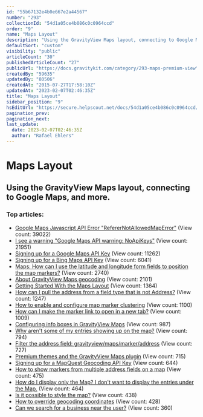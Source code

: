 ```yaml
---
id: "55b67132e4b0e667e2a44567"
number: "293"
collectionId: "54d1a05ce4b086c0c0964ccd"
order: "9"
name: "Maps Layout"
description: "Using the GravityView Maps layout, connecting to Google Maps, and more."
defaultSort: "custom"
visibility: "public"
articleCount: "30"
publishedArticleCount: "27"
publicUrl: "https://docs.gravitykit.com/category/293-maps-premium-view"
createdBy: "59635"
updatedBy: "80506"
createdAt: "2015-07-27T17:58:10Z"
updatedAt: "2023-02-07T02:46:35Z"
title: "Maps Layout"
sidebar_position: "9"
hsEditUrl: "https://secure.helpscout.net/docs/54d1a05ce4b086c0c0964ccd/article/55b67132e4b0e667e2a44567"
pagination_prev: 
pagination_next: 
last_update:
  date: 2023-02-07T02:46:35Z
  author: "Rafael Ehlers"
---
```


# Maps Layout

## Using the GravityView Maps layout, connecting to Google Maps, and more.

### Top articles: 

- [Google Maps Javascript API Error "RefererNotAllowedMapError"](626-google-maps-error-referernotallowedmaperror) (View count: 39022)
- [I see a warning "Google Maps API warning: NoApiKeys"](344-google-maps-api-warning-noapikeys) (View count: 21951)
- [Signing up for a Google Maps API Key](306-signing-up-for-a-google-maps-api-key) (View count: 11262)
- [Signing up for a Bing Maps API Key](307-signing-up-for-a-bing-maps-api-key) (View count: 6041)
- [Maps: How can I use the latitude and longitude form fields to position the map markers?](300-how-can-i-use-the-latitude-and-longitude-form-fields-to-position-map-markers) (View count: 2740)
- [About GravityView Maps geocoding](304-setting-up-geocoding-services) (View count: 2101)
- [Getting Started With the Maps Layout](635-getting-started-with-maps) (View count: 1364)
- [How can I pull the address from a field type that is not Address?](292-how-can-i-pull-the-address-from-a-field-type-that-is-not-address) (View count: 1247)
- [How to enable and configure map marker clustering](495-map-marker-clustering) (View count: 1100)
- [How can I make the marker link to open in a new tab?](339-how-can-i-make-the-marker-link-to-open-in-a-new-tab) (View count: 1009)
- [Configuring info boxes in GravityView Maps](345-how-to-configure-info-boxes) (View count: 987)
- [Why aren't some of my entries showing up on the map?](379-why-arent-some-of-my-entries-showing-up-on-the-map) (View count: 794)
- [Filter the address field: gravityview/maps/marker/address](294-filter-the-address-field-gravityview-maps-marker-address) (View count: 727)
- [Premium themes and the GravityView Maps plugin](639-premium-themes-and-the-maps-plugin) (View count: 715)
- [Signing up for a MapQuest Geocoding API Key](305-signing-up-for-a-mapquest-geocoding-api-key) (View count: 644)
- [How to show markers from multiple address fields on a map](492-markers-from-multiple-address-fields) (View count: 475)
- [How do I display only the Map? I don't want to display the entries under the Map.](551-how-do-i-display-only-the-map-i-dont-want-to-display-the-entries-under-the-map) (View count: 464)
- [Is it possible to style the map?](643-is-it-possible-to-style-the-map) (View count: 438)
- [How to override geocoding coordinates](493-override-geocoding-coordinates) (View count: 428)
- [Can we search for a business near the user?](557-radius-search) (View count: 360)


